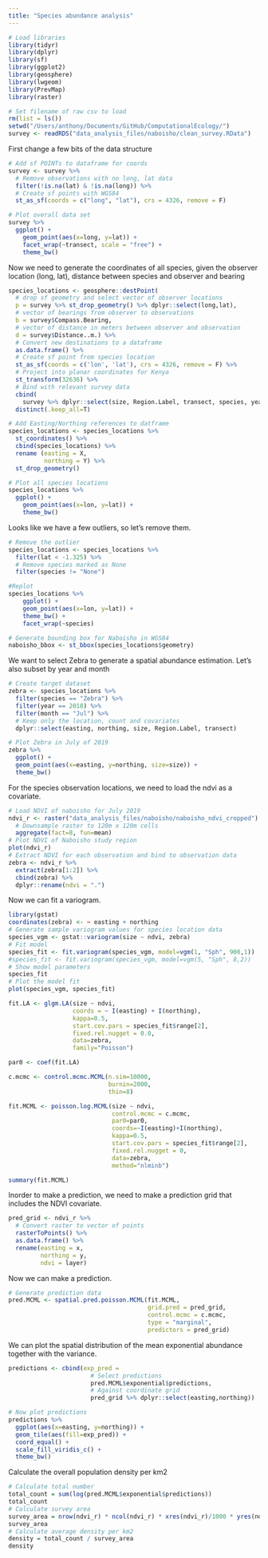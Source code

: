 ```yaml
---
title: "Species abundance analysis"
---
```


```r
# Load libraries
library(tidyr)
library(dplyr)
library(sf)
library(ggplot2)
library(geosphere)
library(lwgeom)
library(PrevMap)
library(raster)

# Set filename of raw csv to load
rm(list = ls())  
setwd("/Users/anthony/Documents/GitHub/ComputationalEcology/")
survey <- readRDS("data_analysis_files/naboisho/clean_survey.RData")
```

First change a few bits of the data structure

```r
# Add sf POINTs to dataframe for coords
survey <- survey %>% 
  # Remove observations with no long, lat data
  filter(!is.na(lat) & !is.na(long)) %>%
  # Create sf points with WGS84
  st_as_sf(coords = c("long", "lat"), crs = 4326, remove = F)

# Plot overall data set
survey %>%
  ggplot() +
    geom_point(aes(x=long, y=lat)) +
    facet_wrap(~transect, scale = "free") +
    theme_bw()
```

Now we need to generate the coordinates of all species, given the observer location (long, lat), distance between species and observer and bearing

```r
species_locations <- geosphere::destPoint(
  # drop sf geometry and select vector of observer locations
  p = survey %>% st_drop_geometry() %>% dplyr::select(long,lat),
  # vector of bearings from observer to observations
  b = survey$Compass.Bearing,
  # vector of distance in meters between observer and observation
  d = survey$Distance..m.) %>%
  # Convert new destinations to a dataframe
  as.data.frame() %>%
  # Create sf point from species location
  st_as_sf(coords = c('lon', 'lat'), crs = 4326, remove = F) %>%
  # Project into planar coordinates for Kenya
  st_transform(32636) %>%
  # Bind with relevant survey data
  cbind(
    survey %>% dplyr::select(size, Region.Label, transect, species, year, month)) %>%
  distinct(.keep_all=T)

# Add Easting/Northing references to datframe
species_locations <- species_locations %>%
  st_coordinates() %>%
  cbind(species_locations) %>%
  rename (easting = X,
          northing = Y) %>%
  st_drop_geometry() 

# Plot all species locations
species_locations %>%
  ggplot() +
    geom_point(aes(x=lon, y=lat)) +
    theme_bw()
```

Looks like we have a few outliers, so let's remove them.

```r
# Remove the outlier
species_locations <- species_locations %>% 
  filter(lat < -1.325) %>%
  # Remove species marked as None
  filter(species != "None")

#Replot
species_locations %>%
    ggplot() +
    geom_point(aes(x=lon, y=lat)) +
    theme_bw() +
    facet_wrap(~species)

# Generate bounding box for Naboisho in WGS84
naboisho_bbox <- st_bbox(species_locations$geometry)
```

We want to select Zebra to generate a spatial abundance estimation. Let's also subset by year and month

```r
# Create target dataset
zebra <- species_locations %>% 
  filter(species == "Zebra") %>%
  filter(year == 2018) %>%
  filter(month == "Jul") %>%
  # Keep only the location, count and covariates
  dplyr::select(easting, northing, size, Region.Label, transect)

# Plot Zebra in July of 2019
zebra %>%
  ggplot() +
  geom_point(aes(x=easting, y=northing, size=size)) +
  theme_bw()
```

For the species observation locations, we need to load the ndvi as a covariate.

```r
# Load NDVI of naboisho for July 2019
ndvi_r <- raster("data_analysis_files/naboisho/naboisho_ndvi_cropped") %>%
  # Downsample raster to 120m x 120m cells
  aggregate(fact=8, fun=mean)
# Plot NDVI of Naboisho study region
plot(ndvi_r)
# Extract NDVI for each observation and bind to observation data
zebra <- ndvi_r %>%
  extract(zebra[1:2]) %>%
  cbind(zebra) %>%
  dplyr::rename(ndvi = ".")
```

Now we can fit a variogram.

```r
library(gstat)
coordinates(zebra) <- ~ easting + northing
# Generate sample variogram values for species location data
species_vgm <- gstat::variogram(size ~ ndvi, zebra)
# Fit model
species_fit <- fit.variogram(species_vgm, model=vgm(1, "Sph", 900,1))
#species_fit <- fit.variogram(species_vgm, model=vgm(5, "Sph", 8,2))
# Show model parameters
species_fit
# Plot the model fit
plot(species_vgm, species_fit)
```


```r
fit.LA <- glgm.LA(size ~ ndvi,
                  coords = ~ I(easting) + I(northing),
                  kappa=0.5,
                  start.cov.pars = species_fit$range[2],
                  fixed.rel.nugget = 0.0,
                  data=zebra,
                  family="Poisson")
```
```r
par0 <- coef(fit.LA)

c.mcmc <- control.mcmc.MCML(n.sim=10000,
                            burnin=2000,
                            thin=8)

fit.MCML <- poisson.log.MCML(size ~ ndvi,
                             control.mcmc = c.mcmc,
                             par0=par0,
                             coords=~I(easting)+I(northing),
                             kappa=0.5,
                             start.cov.pars = species_fit$range[2],
                             fixed.rel.nugget = 0,
                             data=zebra,
                             method="nlminb")

summary(fit.MCML)
```

Inorder to make a prediction, we need to make a prediction grid that includes the NDVI covariate.

```r
pred_grid <- ndvi_r %>%
  # Convert raster to vector of points
  rasterToPoints() %>%
  as.data.frame() %>%
  rename(easting = x,
         northing = y,
         ndvi = layer)
```

Now we can make a prediction.

```r
# Generate prediction data
pred.MCML <- spatial.pred.poisson.MCML(fit.MCML, 
                                       grid.pred = pred_grid,
                                       control.mcmc = c.mcmc,
                                       type = "marginal",
                                       predictors = pred_grid)
```

We can plot the spatial distribution of the mean exponential abundance together with the variance.

```r
predictions <- cbind(exp_pred = 
                       # Select predictions
                       pred.MCML$exponential$predictions,
                       # Against coordinate grid
                       pred_grid %>% dplyr::select(easting,northing))

# Now plot predictions
predictions %>%
  ggplot(aes(x=easting, y=northing)) + 
  geom_tile(aes(fill=exp_pred)) + 
  coord_equal() +
  scale_fill_viridis_c() +
  theme_bw()
```

Calculate the overall population density per km2

```r
# Calculate total number
total_count = sum(log(pred.MCML$exponential$predictions))
total_count
# Calculate survey area
survey_area = nrow(ndvi_r) * ncol(ndvi_r) * xres(ndvi_r)/1000 * yres(ndvi_r)/1000
survey_area
# Calculate average density per km2
density = total_count / survey_area
density
```
